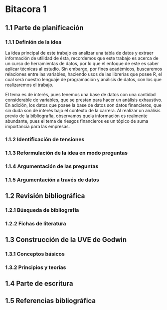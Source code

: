 # Bitacora 1 {.unnumbered}
<Expliquen en consiste su trabajo y cómo piensan resolverlo> 

## 1.1 Parte de planificación


### 1.1.1 Definión de la idea
La idea principal de este trabajo es analizar una tabla de datos y extraer información de utilidad de ésta, recordemos que este trabajo es acerca de un curso de herramientas de datos, por lo que el enfoque de este es saber aplicar técnicas al estudio. Sin embargo, por fines académicos, buscaremos relaciones entre las variables, haciendo usos de las librerías que posee R, el cual será nuestro lenguaje de programación y análisis de datos, con los que realizaremos el trabajo.

El tema es de interés, pues tenemos una base de datos con una cantidad considerable de variables, que se prestan para hacer un análisis exhaustivo. En adición, los datos que posee la base de datos son datos financieros, que sin duda son de interés bajo el contexto de la carrera. Al realizar un análisis previo de la bibliografía, observamos quela información es realmente abundante, pues el tema de riesgos financieros es un tópico de suma importancia para las empresas.


### 1.1.2 Identificación de tensiones



### 1.1.3 Reformulación de la idea en modo preguntas



### 1.1.4 Argumentación de las preguntas 



### 1.1.5 Argumentación a través de datos


## 1.2 Revisión bibliográfica 



### 1.2.1 Búsqueda de bibliografía


### 1.2.2 Fichas de literatura


## 1.3 Construcción de la UVE de Godwin

### 1.3.1 Conceptos básicos

### 1.3.2 Principios y teorías 

## 1.4 Parte de escritura

## 1.5 Referencias bibliográfica

## 